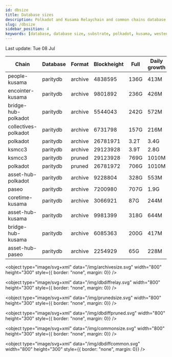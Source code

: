```yaml
---
id: dbsize
title: Database sizes
description: Polkadot and Kusama Relaychain and common chains database sizes
slug: /dbsize
sidebar_position: 4
keywords: [database, database size, substrate, polkadot, kusama, westend]
---
```



Last update: Tue 08 Jul

| Chain    | Database   | Format | Blockheight | Full         | Daily growth |
| ------------------------| ----------- | -------- | ------- | ---------- | ----- | 
| people-kusama | paritydb | archive | 4838595 | 136G | 413M |
| encointer-kusama | paritydb | archive | 9801892 | 236G | 426M |
| bridge-hub-polkadot | paritydb | archive | 5544043 | 242G | 572M |
| collectives-polkadot | paritydb | archive | 6731798 | 157G | 216M |
| polkadot | paritydb | archive | 26781971 | 3.2T | 3.4G |
| ksmcc3 | paritydb | archive | 29123928 | 3.9T | 2.8G |
| ksmcc3 | paritydb | pruned | 29123928 | 769G | 1010M |
| polkadot | paritydb | pruned | 26781972 | 706G | 1010M |
| asset-hub-polkadot | paritydb | archive | 9228804 | 328G | 553M |
| paseo | paritydb | archive | 7200980 | 707G | 1.9G |
| coretime-kusama | paritydb | archive | 3066921 | 87G | 244M |
| asset-hub-kusama | paritydb | archive | 9981399 | 318G | 644M |
| bridge-hub-kusama | paritydb | archive | 6085363 | 200G | 417M |
| asset-hub-paseo | paritydb | archive | 2254929 | 65G | 228M |
<object type="image/svg+xml" data="/img/archivesize.svg" width="800" height="300" style={{ border: "none", margin: 0}} />

<object type="image/svg+xml" data="/img/dbdiffrelay.svg" width="800" height="300" style={{ border: "none", margin: 0}} />

<object type="image/svg+xml" data="/img/prunedsize.svg" width="800" height="300" style={{ border: "none", margin: 0}} />

<object type="image/svg+xml" data="/img/dbdiffpruned.svg" width="800" height="300" style={{ border: "none", margin: 0}} />

<object type="image/svg+xml" data="/img/commonsize.svg" width="800" height="300" style={{ border: "none", margin: 0}} />

<object type="image/svg+xml" data="/img/dbdiffcommon.svg" width="800" height="300" style={{ border: "none", margin: 0}} />
